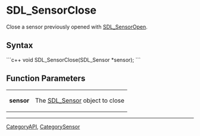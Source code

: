 <!-- pragma section-numbers off -->
<!-- pragma disable-camelcase -->

= SDL_SensorClose =
Close a sensor previously opened with [[SDL_SensorOpen]].


== Syntax ==
```c++
void SDL_SensorClose(SDL_Sensor *sensor);
```

== Function Parameters ==
{|
|'''sensor'''
|The [[SDL_Sensor]] object to close
|}

----
[[CategoryAPI]], [[CategorySensor]]
